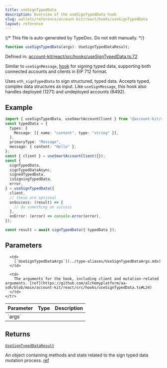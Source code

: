 ```yaml
---
title: useSignTypedData
description: Overview of the useSignTypedData hook
slug: wallets/reference/account-kit/react/hooks/useSignTypedData
layout: reference
---
```


{/* This file is auto-generated by TypeDoc. Do not edit manually. */}

```ts
function useSignTypedData(args): UseSignTypedDataResult;
```

Defined in: [account-kit/react/src/hooks/useSignTypedData.ts:72](https://github.com/alchemyplatform/aa-sdk/blob/0cc60e9f694c242d91befdaa2f26cdec3ee389c5/account-kit/react/src/hooks/useSignTypedData.ts#L72)

Similar to `useSignMessage`, [hook](https://github.com/alchemyplatform/aa-sdk/blob/main/account-kit/react/src/hooks/useSignTypedData.ts) for signing typed data, supporting both connected accounts and clients in EIP 712 format.

Uses `eth_signTypedData` to sign structured, typed data. Accepts typed, complex data structures as input. Like `useSignMessage`, this hook also handles deployed (1271) and undeployed accounts (6492).

## Example

```ts twoslash
import { useSignTypedData, useSmartAccountClient } from "@account-kit/react";
const typedData = {
  types: {
    Message: [{ name: "content", type: "string" }],
  },
  primaryType: "Message",
  message: { content: "Hello" },
};
const { client } = useSmartAccountClient({});
const {
  signTypedData,
  signTypedDataAsync,
  signedTypedData,
  isSigningTypedData,
  error,
} = useSignTypedData({
  client,
  // these are optional
  onSuccess: (result) => {
    // do something on success
  },
  onError: (error) => console.error(error),
});

const result = await signTypedData({ typedData });
```

## Parameters

<table>
  <thead>
    <tr>
      <th align="left">Parameter</th>
      <th align="left">Type</th>
      <th align="left">Description</th>
    </tr>
  </thead>

  <tbody>
    <tr>
      <td>
        `args`
      </td>

      <td>
        [`UseSignTypedDataArgs`](../type-aliases/UseSignTypedDataArgs.mdx)
      </td>

      <td>
        The arguments for the hook, including client and mutation-related arguments. [ref](https://github.com/alchemyplatform/aa-sdk/blob/main/account-kit/react/src/hooks/useSignTypedData.ts#L24)
      </td>
    </tr>

  </tbody>
</table>

## Returns

[`UseSignTypedDataResult`](../type-aliases/UseSignTypedDataResult.mdx)

An object containing methods and state related to the sign typed data mutation process. [ref](https://github.com/alchemyplatform/aa-sdk/blob/main/account-kit/react/src/hooks/useSignTypedData.ts#L28)
